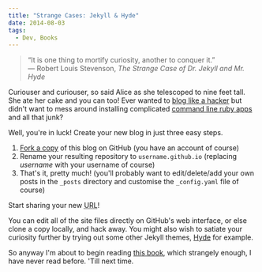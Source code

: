 ```yaml
---
title: "Strange Cases: Jekyll & Hyde"
date: 2014-08-03
tags:
  - Dev, Books
---
```


> “It is one thing to mortify curiosity, another to conquer it.”  
> ― Robert Louis Stevenson, _The Strange Case of Dr. Jekyll and Mr. Hyde_

Curiouser and curiouser, so said Alice as she telescoped to nine feet tall. She ate her cake and you can too! Ever wanted to [blog like a hacker](http://tom.preston-werner.com/2008/11/17/blogging-like-a-hacker.html) but didn't want to mess around installing complicated [command line ruby apps](http://jekyllrb.com/docs/quickstart/) and all that junk?

Well, you're in luck! Create your new blog in just three easy steps.

1. [Fork a copy](https://github.com/phocks/phocks.github.io) of this blog on GitHub (you have an account of course)
2. Rename your resulting repository to `username.github.io` (replacing _username_ with your username of course)
3. That's it, pretty much! (you'll probably want to edit/delete/add your own posts in the `_posts` directory and customise the `_config.yaml` file of course)

Start sharing your new <abbr title="Uniform Resource Locator. i.e. blahblah.github.io">URL</abbr>!

You can edit all of the site files directly on GitHub's web interface, or else clone a copy locally, and hack away. You might also wish to satiate your curiosity further by trying out some other Jekyll themes, [Hyde](http://hyde.getpoole.com/) for example.

So anyway I'm about to begin reading [this book](http://www.amazon.com/gp/product/0141439734/ref=as_li_tl?ie=UTF8&camp=1789&creative=390957&creativeASIN=0141439734&linkCode=as2&tag=phocks-20&linkId=TTIKGAK5AAUWLA4V), which strangely enough, I have never read before. 'Till next time.
